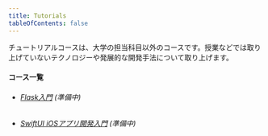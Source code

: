```yaml
---
title: Tutorials
tableOfContents: false
---
```


チュートリアルコースは、大学の担当科目以外のコースです。授業などでは取り上げていないテクノロジーや発展的な開発手法について取り上げます。

#### コース一覧

- ###### [Flask入門](./flask/) (準備中)
- ###### [SwiftUI iOSアプリ開発入門](./swift/) (準備中)
